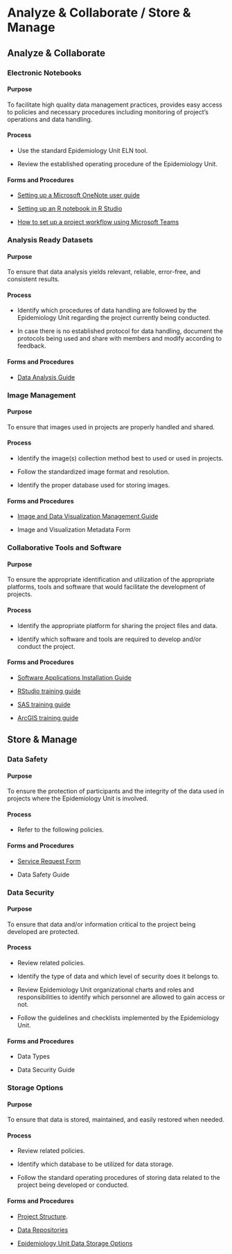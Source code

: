 # Analyze & Collaborate / Store & Manage {.unnumbered}

## Analyze & Collaborate

### Electronic Notebooks

:::::: {.panel-tabset}

#### Purpose

To facilitate high quality data management practices, provides easy access to policies and necessary procedures including monitoring of project's operations and data handling.

#### Process

-   Use the standard Epidemiology Unit ELN tool.

-   Review the established operating procedure of the Epidemiology Unit.

#### Forms and Procedures

- [Setting up a Microsoft OneNote user guide](https://userguiding.com/blog/how-to-use-microsoft-onenote/)

-   [Setting up an R notebook in R Studio](https://bookdown.org/yihui/rmarkdown/notebook.html)

-   [How to set up a project workflow using Microsoft Teams](https://learn.microsoft.com/en-us/power-automate/teams/overview) 

::::::

### Analysis Ready Datasets

:::::: {.panel-tabset}

#### Purpose

To ensure that data analysis yields relevant, reliable, error-free, and consistent results.

#### Process

-   Identify which procedures of data handling are followed by the Epidemiology Unit regarding the project currently being conducted.

-   In case there is no established protocol for data handling, document the protocols being used and share with members and modify according to feedback.

#### Forms and Procedures

-   [Data Analysis Guide](products/data_analysis_guide.pdf)

::::::

### Image Management

:::::: {.panel-tabset}

#### Purpose

To ensure that images used in projects are properly handled and shared. 

#### Process

-   Identify the image(s) collection method best to used or used in projects.

-   Follow the standardized image format and resolution.

-   Identify the proper database used for storing images.

#### Forms and Procedures

-   [Image and Data Visualization Management Guide](products/data_visualization_guide.pdf)

-   Image and Visualization Metadata Form

::::::

### Collaborative Tools and Software

:::::: {.panel-tabset}

#### Purpose

To ensure the appropriate identification and utilization of the appropriate platforms, tools and software that would facilitate the development of projects.

#### Process

-   Identify the appropriate platform for sharing the project files and data.

-   Identify which software and tools are required to develop and/or conduct the project.

#### Forms and Procedures

-   [Software Applications Installation Guide](software_guide.html)

-   [RStudio training guide](https://epirhandbook.com/en/)

- [SAS training guide](https://www.bu.edu/stat/bu-student-chapter-of-the-asa/sas-training/)

-   [ArcGIS training guide](https://www.cdc.gov/gis/gis-training.htm)

::::::

## Store & Manage

::: panel-tabset
### Data Safety

#### Purpose

To ensure the protection of participants and the integrity of the data used in projects where the Epidemiology Unit is involved.

#### Process

-   Refer to the following policies.

#### Forms and Procedures

-   [Service Request Form](products/SERVICE_REQUEST.pdf)

-   Data Safety Guide

### Data Security

#### Purpose

To ensure that data and/or information critical to the project being developed are protected.

#### Process

-   Review related policies.

-   Identify the type of data and which level of security does it belongs to.

-   Review Epidemiology Unit organizational charts and roles and responsibilities to identify which personnel are allowed to gain access or not.

-   Follow the guidelines and checklists implemented by the Epidemiology Unit.

#### Forms and Procedures

-   Data Types

-   Data Security Guide

### Storage Options

#### Purpose

To ensure that data is stored, maintained, and easily restored when needed.

#### Process

-   Review related policies.

-   Identify which database to be utilized for data storage.

-   Follow the standard operating procedures of storing data related to the project being developed or conducted.

#### Forms and Procedures

-   [Project Structure](products/project_structure_guide.pdf).

-   [Data Repositories](https://github.com/Cook-County-Department-of-Public-Health)

-   [Epidemiology Unit Data Storage Options](storage.qmd) 
:::
